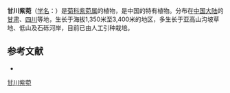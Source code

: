 {{Speciesbox
| name = 甘川紫菀
| status = 
| status_system = 
| image =
| genus = Aster
| species = smithianus
| authority = Hand.-Mazz.
}}

'''甘川紫菀'''（[[学名|学名]]：{{lang|la|''Aster smithianus''}}）是[[菊科|菊科]][[紫菀属|紫菀属]]的植物，是中国的特有植物。分布在[[中国大陆|中国大陆]]的[[甘肃|甘肃]]、[[四川|四川]]等地，生长于海拔1,350米至3,400米的地区，多生长于亚高山沟坡草地、低山及石砾河岸，目前已由人工引种栽培。

== 参考文献 ==
<div class="references-small">
* {{cite web| url =http://www.bioinfo.cn/db05/KmzwSpecies.php?action=view&id=4298| title =甘川紫菀| work =《中国高等植物数据库全库》| publisher =中国科学院微生物研究所| author =昆明植物研究所| accessdate =2009-02-25| deadurl =yes| archiveurl =https://web.archive.org/web/20160305045451/http://www.bioinfo.cn/db05/KmzwSpecies.php?action=view&id=4298| archivedate =2016-03-05}}
</div>
{{Taxonbar|from=Q15231046}}

[[Category:紫菀属|甘川紫菀]]


{{植物小作品}}